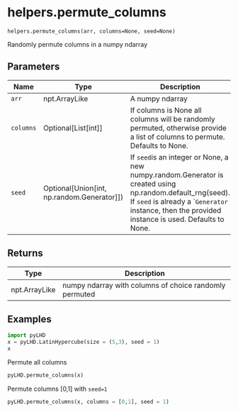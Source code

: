 # helpers.permute_columns { #pyLHD.helpers.permute_columns }

`helpers.permute_columns(arr, columns=None, seed=None)`

Randomly permute columns in a numpy ndarray

## Parameters

| Name      | Type                                           | Description                                                                                                                                                                                                     | Default    |
|-----------|------------------------------------------------|-----------------------------------------------------------------------------------------------------------------------------------------------------------------------------------------------------------------|------------|
| `arr`     | npt.ArrayLike                                  | A numpy ndarray                                                                                                                                                                                                 | _required_ |
| `columns` | Optional\[List\[int\]\]                        | If columns is None all columns will be randomly permuted, otherwise provide a list of columns to permute. Defaults to None.                                                                                     | `None`     |
| `seed`    | Optional\[Union\[int, np.random.Generator\]\]) | If `seed`is an integer or None, a new numpy.random.Generator is created using np.random.default_rng(seed).  If `seed` is already a ``Generator` instance, then the provided instance is used. Defaults to None. | `None`     |

## Returns

| Type          | Description                                            |
|---------------|--------------------------------------------------------|
| npt.ArrayLike | numpy ndarray with columns of choice randomly permuted |

## Examples



```python
import pyLHD
x = pyLHD.LatinHypercube(size = (5,3), seed = 1)
x
```
Permute all columns
```python
pyLHD.permute_columns(x)
```
Permute columns [0,1] with `seed=1`
```python
pyLHD.permute_columns(x, columns = [0,1], seed = 1)
```